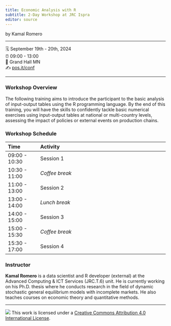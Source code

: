 ```yaml
---
title: Economic Analysis with R
subtitle: 2-Day Workshop at JRC Ispra
editor: source
---
```


by Kamal Romero

------------------------------------------------------------------------

🗓️ September 19th - 20th, 2024\
⏰ 09:00 - 13:00\
🏨 Grand Hall MN \
✍️ [pos.it/conf](http://pos.it/conf)

------------------------------------------------------------------------

### Workshop Overview

The following training aims to introduce the participant to the basic analysis of input-output tables using the R programming language. By the end of this training, you will have the skills to confidently tackle basic numerical exercises using input-output tables at national or multi-country levels, assessing the impact of policies or external events on production chains.

### Workshop Schedule

| Time          | Activity                                                |
|:--------------|:--------------------------------------------------------|
| 09:00 - 10:30 | Session 1                                               |
| 10:30 - 11:00 | *Coffee break*                                          |
| 11:00 - 13:00 | Session 2                                               |
| 13:00 - 14:00 | *Lunch break*                                           |
| 14:00 - 15:00 | Session 3                                               |
| 15:00 - 15:30 | *Coffee break*                                          |
| 15:30 - 17:00 | Session 4                                               |



### Instructor

**Kamal Romero** is a data scientist and R developer (external) at the Advanced Computing & ICT Services (JRC.T.6) unit. He is currently working on his Ph.D. thesis where he  conducts research in the field of dynamic stochastic general equilibrium models with incomplete markets. He also teaches courses on economic theory and quantitative methods.


------------------------------------------------------------------------

![](https://i.creativecommons.org/l/by/4.0/88x31.png) This work is licensed under a [Creative Commons Attribution 4.0 International License](https://creativecommons.org/licenses/by/4.0/).
